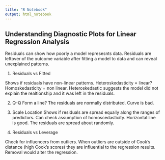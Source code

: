 ```yaml
---
title: "R Notebook"
output: html_notebook
---
```


## Understanding Diagnostic Plots for Linear Regression Analysis

Residuals can show how poorly a model represesnts data. Residuals are leftover of the outcome variable after fitting a model to data and can reveal unexplained patterns.

1. Residuals vs Fitted

  Shows if residuals have non-linear patterns. Heteroskedasticity = linear? Homoskedasticity = non linear. Heteroskedastic suggests the model did not explain the realtionship and it was left in the residuals.
  
2. Q-Q
  Form a line? The residuals are normally distributed. 
  Curve is bad.
  
3. Scale Location
  Shows if residuals are spread equally along the ranges of predictors.
  Can check assumption of homoscedasticity.
  Horizontal line is good. The residuals are spread about randomly.
  
4. Residuals vs Leverage
  
  Check for influencers from outliers.
  When outliers are outside of Cook's distance (high Cook's scores) they are influential to the regression results. Removal would alter the regression.
